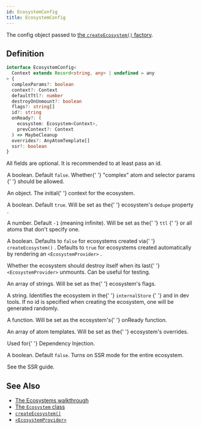 ```yaml
---
id: EcosystemConfig
title: EcosystemConfig
---
```



The config object passed to [the `createEcosystem()` factory](../factories/createEcosystem).

## Definition

```ts
interface EcosystemConfig<
  Context extends Record<string, any> | undefined = any
> {
  complexParams?: boolean
  context?: Context
  defaultTtl?: number
  destroyOnUnmount?: boolean
  flags?: string[]
  id?: string
  onReady?: (
    ecosystem: Ecosystem<Context>,
    prevContext?: Context
  ) => MaybeCleanup
  overrides?: AnyAtomTemplate[]
  ssr?: boolean
}
```

All fields are optional. It is recommended to at least pass an id.

<Legend>
  <Item name="complexParams">
    <p>
      A boolean. Default <code>false</code>. Whether{' '}
      <Link to="../../advanced/complex-params">
        "complex" atom and selector params
      </Link>{' '}
      should be allowed.
    </p>
  </Item>
  <Item name="context">
    <p>
      An object. The initial{' '}
      <Link to="../classes/Ecosystem#context">context</Link> for the ecosystem.
    </p>
  </Item>
  <Item name="dedupe">
    <p>
      A boolean. Default <code>true</code>. Will be set as the{' '}
      <Link to="../classes/Ecosystem#dedupe">
        ecosystem's <code>dedupe</code> property
      </Link>
      .
    </p>
  </Item>
  <Item name="defaultTtl">
    <p>
      A number. Default <code>-1</code> (meaning infinite). Will be set as the{' '}
      <Link to="../classes/AtomTemplate#ttl">
        <code>ttl</code>
      </Link>{' '}
      or all atoms that don't specify one.
    </p>
  </Item>
  <Item name="destroyOnUnmount">
    <p>
      A boolean. Defaults to <code>false</code> for ecosystems created via{' '}
      <Link to="../factories/createEcosystem">
        <code>createEcosystem()</code>
      </Link>
      . Defaults to <code>true</code> for ecosystems created automatically by rendering
      an <Link to="../components/EcosystemProvider">
        <code>&lt;EcosystemProvider&gt;</code>
      </Link>.
    </p>
    <p>
      Whether the ecosystem should destroy itself when its last{' '}
      <code>&lt;EcosystemProvider&gt;</code> unmounts. Can be useful for
      testing.
    </p>
  </Item>
  <Item name="flags">
    <p>
      An array of strings. Will be set as the{' '}
      <Link to="../classes/Ecosystem#flags">ecosystem's flags</Link>.
    </p>
  </Item>
  <Item name="id">
    <p>
      A string. Identifies the ecosystem in the{' '}
      <Link to="../utils/internal-store-utils">
        <code>internalStore</code>
      </Link>{' '}
      and in dev tools. If no id is specified when creating the ecosystem, one
      will be generated randomly.
    </p>
  </Item>
  <Item name="onReady">
    <p>
      A function. Will be set as the ecosystem's{' '}
      <Link to="../classes/Ecosystem#onready">onReady</Link> function.
    </p>
  </Item>
  <Item name="overrides">
    <p>
      An array of <Link to="../classes/AtomTemplate">atom templates</Link>. Will
      be set as the{' '}
      <Link to="../classes/Ecosystem#overrides">ecosystem's overrides</Link>.
    </p>
    <p>
      Used for{' '}
      <Link to="../../walkthrough/overrides">Dependency Injection</Link>.
    </p>
  </Item>
  <Item name="ssr">
    <p>
      A boolean. Default <code>false</code>. Turns on SSR mode for the entire
      ecosystem.
    </p>
    <p>
      See <Link to="../../advanced/ssr">the SSR guide</Link>.
    </p>
  </Item>
</Legend>

## See Also

- [The Ecosystems walkthrough](../../walkthrough/ecosystems)
- [The `Ecosystem` class](../classes/Ecosystem)
- [`createEcosystem()`](../factories/createEcosystem)
- [`<EcosystemProvider>`](../components/EcosystemProvider)
